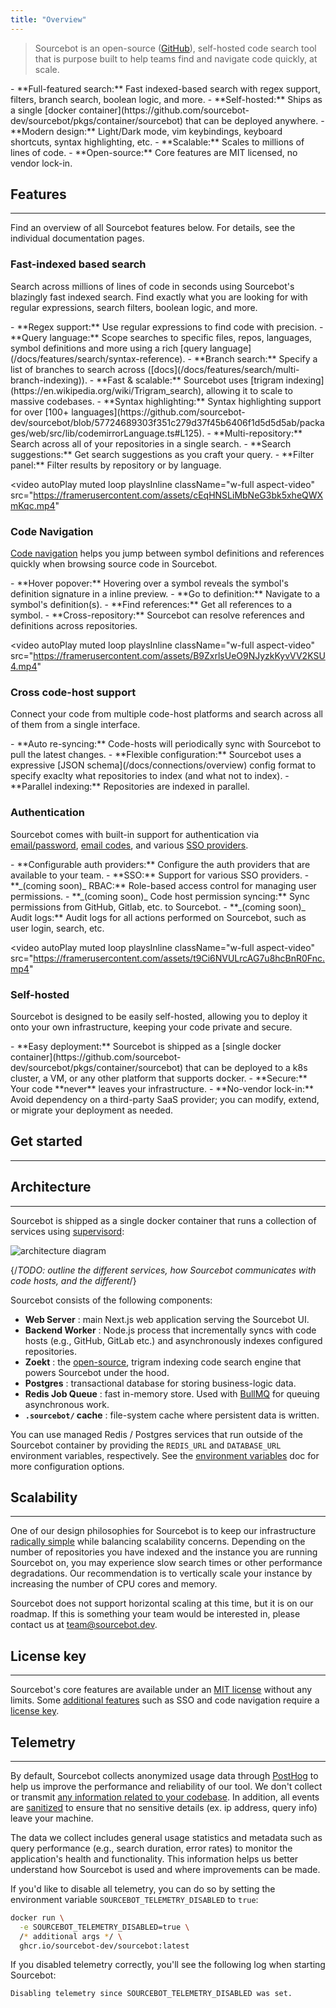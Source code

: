 ```yaml
---
title: "Overview"
---
```


> Sourcebot is an open-source ([GitHub](https://github.com/sourcebot-dev/sourcebot)), self-hosted code search tool that is purpose built to help teams find and navigate code quickly, at scale.

<AccordionGroup>
  <Accordion title="Why Sourcebot?">
    - **Full-featured search:** Fast indexed-based search with regex support, filters, branch search, boolean logic, and more.
    - **Self-hosted:** Ships as a single [docker container](https://github.com/sourcebot-dev/sourcebot/pkgs/container/sourcebot) that can be deployed anywhere.
    - **Modern design:** Light/Dark mode, vim keybindings, keyboard shortcuts, syntax highlighting, etc.
    - **Scalable:** Scales to millions of lines of code.
    - **Open-source:** Core features are MIT licensed, no vendor lock-in.
  </Accordion>
</AccordionGroup>

## Features
---

<Info>
  Find an overview of all Sourcebot features below. For details, see the individual documentation pages.
</Info>

### Fast-indexed based search

Search across millions of lines of code in seconds using Sourcebot's blazingly fast indexed search. Find exactly what you are looking for with regular expressions, search filters, boolean logic, and more.

<Accordion title="Key benefits">
- **Regex support:** Use regular expressions to find code with precision.
- **Query language:** Scope searches to specific files, repos, languages, symbol definitions and more using a rich [query language](/docs/features/search/syntax-reference).
- **Branch search:** Specify a list of branches to search across ([docs](/docs/features/search/multi-branch-indexing)).
- **Fast & scalable:** Sourcebot uses [trigram indexing](https://en.wikipedia.org/wiki/Trigram_search), allowing it to scale to massive codebases.
- **Syntax highlighting:** Syntax highlighting support for over [100+ languages](https://github.com/sourcebot-dev/sourcebot/blob/57724689303f351c279d37f45b6406f1d5d5d5ab/packages/web/src/lib/codemirrorLanguage.ts#L125).
- **Multi-repository:** Search across all of your repositories in a single search.
- **Search suggestions:** Get search suggestions as you craft your query.
- **Filter panel:** Filter results by repository or by language.
</Accordion>

<video
  autoPlay
  muted
  loop
  playsInline
  className="w-full aspect-video"
  src="https://framerusercontent.com/assets/cEqHNSLiMbNeG3bk5xheQWXmKqc.mp4"
></video>

### Code Navigation

[Code navigation](/docs/features/code-navigation) helps you jump between symbol definitions and references quickly when browsing source code in Sourcebot.

<Accordion title="Key benefits">
- **Hover popover:** Hovering over a symbol reveals the symbol's definition signature in a inline preview.
- **Go to definition:** Navigate to a symbol's definition(s).
- **Find references:** Get all references to a symbol.
- **Cross-repository:** Sourcebot can resolve references and definitions across repositories.
</Accordion>

<video
  autoPlay
  muted
  loop
  playsInline
  className="w-full aspect-video"
  src="https://framerusercontent.com/assets/B9ZxrlsUeO9NJyzkKyvVV2KSU4.mp4"
></video>


### Cross code-host support

Connect your code from multiple code-host platforms and search across all of them from a single interface.

<Accordion title="Key benefits">
- **Auto re-syncing:** Code-hosts will periodically sync with Sourcebot to pull the latest changes.
- **Flexible configuration:** Sourcebot uses a expressive [JSON schema](/docs/connections/overview) config format to specify exaclty what repositories to index (and what not to index).
- **Parallel indexing:** Repositories are indexed in parallel.
</Accordion>

<Columns cols={4}>
  <Tooltip tip="GitHub.com | Enterprise Server | Enterprise Cloud">
    <Card title="GitHub" img="/images/github.png" href="/docs/connections/github" />
  </Tooltip>
  <Tooltip tip="GitLab.com | Self Managed (CE & EE) | Dedicated">
    <Card title="GitLab" img="/images/gitlab.png" href="/docs/connections/gitlab" />
  </Tooltip>
  <Tooltip tip="Bitbucket cloud | Bitbucket Data Center">
    <Card title="BitBucket" img="/images/bitbucket.png" href="/docs/connections/bitbucket-cloud" />
  </Tooltip>
  <Tooltip tip="Gitea.com | Gitea Self-hosted">
    <Card title="Gitea" img="/images/gitea.png" href="/docs/connections/gitea" />
  </Tooltip>
  <Card title="Gerrit" img="/images/gerrit.png" href="/docs/connections/gerrit" />
  <Card title="Other Git Hosts" img="/images/git.png" href="/docs/connections/generic-git-host" />
  <Card title="Local Git Repos" img="/images/local.png" href="/docs/connections/local-repos" />
</Columns>


### Authentication

Sourcebot comes with built-in support for authentication via [email/password](/docs/configuration/auth/overview#email-%2F-password), [email codes](/docs/configuration/auth/overview#email-codes), and various [SSO providers](/docs/configuration/auth/overview#enterprise-authentication-providers).

<Accordion title="Key benefits">
- **Configurable auth providers:** Configure the auth providers that are available to your team.
- **SSO:** Support for various SSO providers.
- **_(coming soon)_ RBAC:** Role-based access control for managing user permissions.
- **_(coming soon)_ Code host permission syncing:** Sync permissions from GitHub, Gitlab, etc. to Sourcebot.
- **_(coming soon)_ Audit logs:** Audit logs for all actions performed on Sourcebot, such as user login, search, etc.
</Accordion>

<video
  autoPlay
  muted
  loop
  playsInline
  className="w-full aspect-video"
  src="https://framerusercontent.com/assets/t9Ci6NVULrcAG7u8hcBnR0Fnc.mp4"
></video>

### Self-hosted

Sourcebot is designed to be easily self-hosted, allowing you to deploy it onto your own infrastructure, keeping your code private and secure.

<Accordion title="Key benefits">
- **Easy deployment:** Sourcebot is shipped as a [single docker container](https://github.com/sourcebot-dev/sourcebot/pkgs/container/sourcebot) that can be deployed to a k8s cluster, a VM, or any other platform that supports docker.
- **Secure:** Your code **never** leaves your infrastructure.
- **No-vendor lock-in:** Avoid dependency on a third-party SaaS provider; you can modify, extend, or migrate your deployment as needed.
</Accordion>

## Get started
---

<CardGroup cols={2}>
    <Card horizontal title="Deployment guide ->" href="/docs/deployment-guide" />
    <Card horizontal title="Connecting your code ->" href="/docs/connections/overview" />
    <Card horizontal title="Search syntax reference ->" href="/docs/features/search/syntax-reference" />
    <Card horizontal title="Code navigation overview ->" href="/docs/features/code-navigation" />
</CardGroup>

## Architecture
---

Sourcebot is shipped as a single docker container that runs a collection of services using [supervisord](https://supervisord.org/):

![architecture diagram](/images/architecture_diagram.png)

{/*TODO: outline the different services, how Sourcebot communicates with code hosts, and the different*/}

Sourcebot consists of the following components:
- **Web Server** : main Next.js web application serving the Sourcebot UI.
- **Backend Worker** : Node.js process that incrementally syncs with code hosts (e.g., GitHub, GitLab etc.) and asynchronously indexes configured repositories.
- **Zoekt** : the [open-source](https://github.com/sourcegraph/zoekt), trigram indexing code search engine that powers Sourcebot under the hood.
- **Postgres** : transactional database for storing business-logic data.
- **Redis Job Queue** : fast in-memory store. Used with [BullMQ](https://docs.bullmq.io/) for queuing asynchronous work.
- **`.sourcebot/` cache** : file-system cache where persistent data is written.

You can use managed Redis / Postgres services that run outside of the Sourcebot container by providing the `REDIS_URL` and `DATABASE_URL` environment variables, respectively. See the [environment variables](/docs/configuration/environment-variables) doc for more configuration options.

## Scalability
---

One of our design philosophies for Sourcebot is to keep our infrastructure [radically simple](https://www.radicalsimpli.city/) while balancing scalability concerns. Depending on the number of repositories you have indexed and the instance you are running Sourcebot on, you may experience slow search times or other performance degradations. Our recommendation is to vertically scale your instance by increasing the number of CPU cores and memory.

Sourcebot does not support horizontal scaling at this time, but it is on our roadmap. If this is something your team would be interested in, please contact us at [team@sourcebot.dev](mailto:team@sourcebot.dev).

## License key
---

Sourcebot's core features are available under an [MIT license](https://github.com/sourcebot-dev/sourcebot/blob/HEAD/LICENSE) without any limits. Some [additional features](/docs/license-key#feature-availability) such as SSO and code navigation require a [license key](/docs/license-key).

<CardGroup cols={2}>
    <Card title="Pricing page" href="https://www.sourcebot.dev/pricing" />
    <Card title="Request trial key" href="https://www.sourcebot.dev/contact" />
</CardGroup>

## Telemetry
---

By default, Sourcebot collects anonymized usage data through [PostHog](https://posthog.com/) to help us improve the performance and reliability of our tool. We don't collect or transmit <a href="https://demo.sourcebot.dev/~/search?query=captureEvent%5C(%20repo%3Asourcebot">any information related to your codebase</a>. In addition, all events are [sanitized](https://github.com/sourcebot-dev/sourcebot/blob/HEAD/packages/web/src/app/posthogProvider.tsx) to ensure that no sensitive details (ex. ip address, query info) leave your machine. 

The data we collect includes general usage statistics and metadata such as query performance (e.g., search duration, error rates) to monitor the application's health and functionality. This information helps us better understand how Sourcebot is used and where improvements can be made.

If you'd like to disable all telemetry, you can do so by setting the environment variable `SOURCEBOT_TELEMETRY_DISABLED` to `true`:

```bash
docker run \
  -e SOURCEBOT_TELEMETRY_DISABLED=true \
  /* additional args */ \
  ghcr.io/sourcebot-dev/sourcebot:latest
```

If you disabled telemetry correctly, you'll see the following log when starting Sourcebot:

```sh
Disabling telemetry since SOURCEBOT_TELEMETRY_DISABLED was set.
```